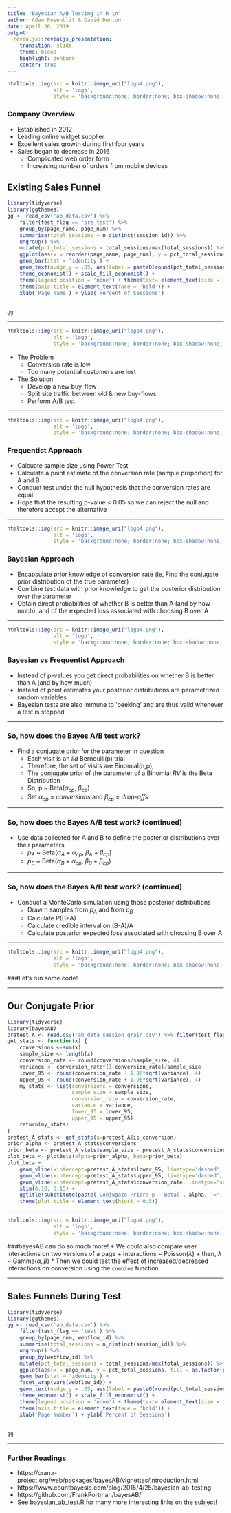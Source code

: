```yaml
---
title: "Bayesian A/B Testing in R \n"
author: Adam Rosenblit & David Denton
date: April 26, 2019
output:
  revealjs::revealjs_presentation:
    transition: slide
    theme: blood
    highlight: zenburn
    center: true
---
```

```r
htmltools::img(src = knitr::image_uri("logo4.png"), 
               alt = 'logo', 
               style = 'background:none; border:none; box-shadow:none; position:relative;')
```

### Company Overview
* Established in 2012
* Leading online widget supplier
* Excellent sales growth during first four years
* Sales began to decrease in 2016
    + Complicated web order form
    + Increasing number of orders from mobile devices
    
## Existing Sales Funnel
```r
library(tidyverse)
library(ggthemes)
gg <- read_csv('ab_data.csv') %>%
    filter(test_flag == 'pre_test') %>%
    group_by(page_name, page_num) %>%
    summarise(total_sessions = n_distinct(session_id)) %>%
    ungroup() %>%
    mutate(pct_total_sessions = total_sessions/max(total_sessions)) %>%
    ggplot(aes(x = reorder(page_name, page_num), y = pct_total_sessions, fill = as.factor(pct_total_sessions))) +
    geom_bar(stat = 'identity') +
    geom_text(nudge_y = .05, aes(label = paste0(round(pct_total_sessions*100, 2), '%')), size = 5) +
    theme_economist() + scale_fill_economist() +
    theme(legend.position = 'none') + theme(text= element_text(size = 14)) + 
    theme(axis.title = element_text(face = 'bold')) +
    xlab('Page Name') + ylab('Percent of Sessions') 
    
    
gg
```

***
```r
htmltools::img(src = knitr::image_uri("logo4.png"), 
               alt = 'logo', 
               style = 'background:none; border:none; box-shadow:none; position:relative;')
```

* The Problem
    + Conversion rate is low
    + Too many potential customers are lost
* The Solution
    + Develop a new buy-flow
    + Split site traffic between old & new buy-flows
    + Perform A/B test

***
```r
htmltools::img(src = knitr::image_uri("logo4.png"), 
               alt = 'logo', 
               style = 'background:none; border:none; box-shadow:none; position:relative;')
```

### Frequentist Approach
* Calcuate sample size using Power Test
* Calculate a point estimate of the conversion rate (sample proportion) for A and B
* Conduct test under the null hypothesis that the conversion rates are equal
* Hope that the resulting p-value < 0.05 so we can reject the null and therefore accept the alternative

***
```r
htmltools::img(src = knitr::image_uri("logo4.png"), 
               alt = 'logo', 
               style = 'background:none; border:none; box-shadow:none; position:relative;')
```  

### Bayesian Approach
* Encapsulate prior knowledge of conversion rate (ie, Find the conjugate prior distribution of the true parameter)
* Combine test data with prior knowledge to get the posterior distribution over the parameter
* Obtain direct probabilities of whether B is better than A (and by how much), and of the expected loss associated with choosing B over A

***
```r
htmltools::img(src = knitr::image_uri("logo4.png"), 
               alt = 'logo', 
               style = 'background:none; border:none; box-shadow:none; position:relative;')
```  

### Bayesian vs Frequentist Approach
* Instead of p-values you get direct probabilities on whether B is better than A (and by how much)
* Instead of point estimates your posterior distributions are parametrized random variables
* Bayesian tests are also immune to ‘peeking’ and are thus valid whenever a test is stopped

    
***

### So, how does the Bayes A/B test work?
* Find a conjugate prior for the parameter in question
    + Each visit is an _iid_ Bernoulli(p) trial
    + Therefore, the set of visits are Binomial(n,p),
    + The conjugate prior of the parameter of a Binomial _RV_ is the Beta Distribution
    + So, p ~ Beta($\alpha$$_{cp}$, $\beta$$_{cp}$)
    + Set $\alpha$$_{cp}$ = _conversions_ and $\beta$$_{cp}$ = _drop-offs_


***

### So, how does the Bayes A/B test work? (continued)   
* Use data collected for A and B to define the posterior distributions over their parameters 
    + $p_A$ ~ Beta($\alpha$$_A$ + $\alpha$$_{cp}$, $\beta$$_A$ + $\beta$$_{cp}$)
    + $p_B$ ~ Beta($\alpha$$_B$ + $\alpha$$_{cp}$, $\beta$$_B$ + $\beta$$_{cp}$)

***

### So, how does the Bayes A/B test work? (continued)   
* Conduct a MonteCarlo simulation using those posterior distributions
    + Draw n samples from $p_A$ and from $p_B$
    + Calculate P(B>A)
    + Calculate credible interval on (B-A)/A
    + Calculate posterior expected loss associated with choosing B over A

***
```r
htmltools::img(src = knitr::image_uri("logo4.png"), 
               alt = 'logo', 
               style = 'background:none; border:none; box-shadow:none; position:relative;')
```  

###Let's run some code!

***
## Our Conjugate Prior
```r
library(tidyverse)
library(bayesAB)
pretest_A <- read.csv('ab_data_session_grain.csv') %>% filter(test_flag=='pre_test' & webflow_id=='A')
get_stats <- function(x) {
    conversions <-sum(x)
    sample_size <- length(x)
    conversion_rate <- round(conversions/sample_size, 4)
    variance <- conversion_rate*(1-conversion_rate)/sample_size
    lower_95 <- round(conversion_rate - 1.96*sqrt(variance), 4)
    upper_95 <- round(conversion_rate + 1.96*sqrt(variance), 4)
    my_stats <- list(conversions = conversions, 
                     sample_size = sample_size,
                     conversion_rate = conversion_rate, 
                     variance = variance,
                     lower_95 = lower_95,
                     upper_95 = upper_95)
    return(my_stats)
}
pretest_A_stats <- get_stats(x=pretest_A$is_conversion)
prior_alpha <- pretest_A_stats$conversions
prior_beta <- pretest_A_stats$sample_size - pretest_A_stats$conversions
plot_beta <- plotBeta(alpha=prior_alpha, beta=prior_beta)
plot_beta + 
    geom_vline(xintercept=pretest_A_stats$lower_95, linetype='dashed', color = 'darkblue') +
    geom_vline(xintercept=pretest_A_stats$upper_95, linetype='dashed', color = 'darkblue') +
    geom_vline(xintercept=pretest_A_stats$conversion_rate, linetype='solid', color = 'darkred') +
    xlim(0.10, 0.15) +
    ggtitle(substitute(paste('Conjugate Prior: p ~ Beta(', alpha, '=', prior_alpha, ', ', beta, '=', prior_beta, ')'), list(prior_alpha=prior_alpha, prior_beta=prior_beta))) +
    theme(plot.title = element_text(hjust = 0.5))
```

***
```r
htmltools::img(src = knitr::image_uri("logo4.png"), 
               alt = 'logo', 
               style = 'background:none; border:none; box-shadow:none; position:relative;')
```  

###bayesAB can do so much more!
* We could also compare user interactions on two versions of a page 
    + interactions ~ Poisson($\lambda$)
    + then, $\lambda$ ~ Gamma($\alpha, \beta$)
* Then we could test the effect of increased/decreased interactions on conversion using the ```combine``` function


***
## Sales Funnels During Test
```r
library(tidyverse)
library(ggthemes)
gg <- read_csv('ab_data.csv') %>%
    filter(test_flag == 'test') %>%
    group_by(page_num, webflow_id) %>%
    summarise(total_sessions = n_distinct(session_id)) %>%
    ungroup() %>%
    group_by(webflow_id) %>%
    mutate(pct_total_sessions = total_sessions/max(total_sessions)) %>%
    ggplot(aes(x = page_num, y = pct_total_sessions, fill = as.factor(pct_total_sessions))) +
    geom_bar(stat = 'identity') +
    facet_wrap(vars(webflow_id)) +
    geom_text(nudge_y = .05, aes(label = paste0(round(pct_total_sessions*100, 2), '%')), size = 4) +
    theme_economist() + scale_fill_economist() +
    theme(legend.position = 'none') + theme(text= element_text(size = 14)) + 
    theme(axis.title = element_text(face = 'bold')) +
    xlab('Page Number') + ylab('Percent of Sessions')
    
    
gg
```

***
### Further Readings 
* https://cran.r-project.org/web/packages/bayesAB/vignettes/introduction.html
* https://www.countbayesie.com/blog/2015/4/25/bayesian-ab-testing
* https://github.com/FrankPortman/bayesAB/
* See bayesian_ab_test.R for many more interesting links on the subject!







